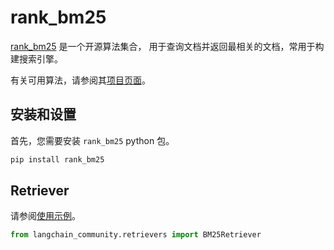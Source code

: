 # rank_bm25

[rank_bm25](https://github.com/dorianbrown/rank_bm25) 是一个开源算法集合，
用于查询文档并返回最相关的文档，常用于构建搜索引擎。

有关可用算法，请参阅其[项目页面](https://github.com/dorianbrown/rank_bm25)。


## 安装和设置

首先，您需要安装 `rank_bm25` python 包。

```bash
pip install rank_bm25
```


## Retriever

请参阅[使用示例](/docs/integrations/retrievers/bm25)。

```python
from langchain_community.retrievers import BM25Retriever
```